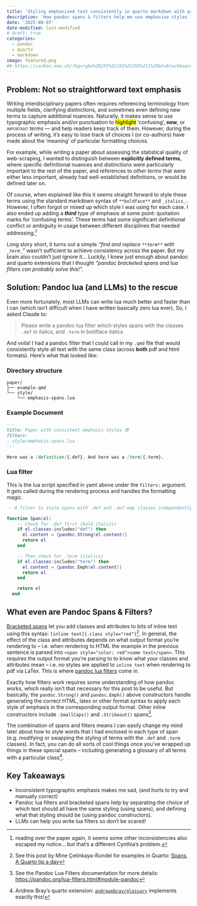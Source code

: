 ```yaml
---
title: 'Styling emphasised text consistently in quarto markdown with pandoc lua filters'
description: 'How pandoc spans & filters help me use emphasise styles like boldface and italics consistently throughout my documents.'
date: '2025-08-07'
date-modified: last-modified
# draft: true
categories:
  - pandoc
  - quarto
  - markdown
image: featured.png
## https://carbon.now.sh/?bg=rgba%28255%2C255%2C255%2C1%29&t=blackboard&wt=none&l=markdown&width=320&ds=false&dsyoff=20px&dsblur=68px&wc=true&wa=false&pv=69px&ph=55px&ln=false&fl=1&fm=Hack&fs=14px&lh=133%25&si=false&es=2x&wm=false&code=%255Bemphasise%2520this%2520term%255D%257B.def%257D%250A
---
```


## Problem: Not so straightforward text emphasis

Writing interdisciplinary papers often requires referencing terminology from multiple fields, clarifying distinctions, and sometimes even defining new terms to capture additional nuances. Naturally, it makes sense to use typographic emphasis and/or punctuation to [highlight]{.mark} 'confusing', **new**, or [important]{.smallcaps} _terms_ --- and help readers keep track of them. However, during the process of writing, it's easy to lose track of choices I (or co-authors) have made about the 'meaning' of particular formatting choices.

For example, while writing a paper about assessing the statistical quality of web-scraping, I wanted to distinguish between **explicitly defined terms**, where specific definitional nuances and distinctions were particularly important to the rest of the paper, and references to _other terms_ that were either less important, already had well-established definitions, or would be defined later on.

Of course, when explained like this it seems straight forward to style these terms using the standard markdown syntax of `**boldface**` and `_italics_`. However, I often forgot or mixed up which style I was using for each case. I also ended up adding a **_third_** type of emphasis at some point: quotation marks for 'confusing terms'. These terms had some significant definitional conflict or ambiguity in usage between different disciplines that needed addressing.[^1]

[^1]: reading over the paper again, it seems some other inconsistencies also escaped my notice... but that's a different Cynthia's problem.

Long story short, it turns out a simple _"find and replace `**term**` with `_term_`"_ wasn't sufficient to achieve consistency across the paper. But my brain also couldn't just ignore it... Luckily, I knew just enough about pandoc and quarto extensions that I thought _"pandoc bracketed spans and lua filters can probably solve this!"._

## Solution: Pandoc lua (and LLMs) to the rescue

Even more fortunately, most LLMs can write lua much better and faster than I can (which isn't difficult when I have written basically zero lua ever). So, I asked Claude to:

> Please write a pandoc lua filter which styles spans with the classes `.def ` in italics, and `.term` in boldface italics.

And voila! I had a pandoc filter that I could call in my `.qmd` file that would consistently style all text with the same class (across **both** pdf and html formats). Here's what that looked like:

### Directory structure

```
paper/
├── example.qmd
└── style/
    └── emphasis-spans.lua
```

### Example Document

```.md
---
title: Paper with consistent emphasis styles 😎
filters:
- style/emphasis-spans.lua
---

Here was a [definition]{.def}. And here was a [term]{.term}.

```
### Lua filter

This is the lua script specified in yaml above under the `filters:` argument. It gets called during the rendering process and handles the formatting magic.

```.lua
-- A filter to style spans with .def and .def-emp classes independently

function Span(el)
    -- Check for .def first (bold italics)
    if el.classes:includes("def") then
      el.content = {pandoc.Strong(el.content)}
      return el
    end

    -- Then check for .term (italics)
    if el.classes:includes("term") then
      el.content = {pandoc.Emph(el.content)}
      return el
    end

    return el
  end
```

## What even are Pandoc Spans & Filters?

[Bracketed spans](https://pandoc.org/demo/example33/8.18-divs-and-spans.html) let you add classes and attributes to bits of inline text using this syntax: `[inline text]{.class style="red"}`[^2]. In general, the effect of the class and attributes depends on what output format you're rendering to -- i.e. when rendering to HTML the example in the previous sentence is parsed into `<span style="color: red">some text</span>`. This requires the output format you're parsing to to know what your classes and attributes mean -- i.e. no styles are applied to `inline text` when rendering to pdf via LaTex. This is where [pandoc lua filters](https://pandoc.org/lua-filters.html) come in.

Exactly how filters work requires some understanding of how pandoc works, which really isn't that necessary for this post to be useful. But basically, the `pandoc.Strong()` and `pandoc.Emph()` above constructors handle generating the correct HTML, latex or other format syntax to apply each style of emphasis in the corresponding output format. Other inline constructors include `.SmallCaps()` and `.Strikeout()` spans[^4].

The combination of spans and filters means I can easily change my mind later about how to style words that I had enclosed in each type of span (e.g. modifying or swapping the styling of terms with the `.def` and `.term` classes). In fact, you can do all sorts of cool things once you've wrapped up things in these special spans -- including generating a glossary of all terms with a particular class[^3].

[^3]: Andrew Bray's quarto extension: [`andrewpbray/glossary`](https://github.com/andrewpbray/glossary) implements exactly this!

[^2]: See this post by Mine Çetinkaya-Rundel for examples in Quarto: [Spans, A Quarto tip a day](https://mine-cetinkaya-rundel.github.io/quarto-tip-a-day/posts/11-spans/)

[^4]: See the Pandoc Lua Filters documentation for more details: <https://pandoc.org/lua-filters.html#module-pandoc>

## Key Takeaways

- Inconsistent typographic emphasis makes me sad, (and hurts to try and manually correct)
- Pandoc lua filters and bracketed spans help by separating the choice of which text should all have the same styling (using spans), and defining what that styling should be (using pandoc constructors).
- LLMs can help you write lua filters so don't be scared!
